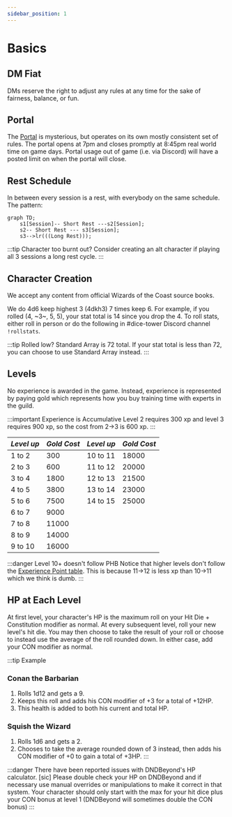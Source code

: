```yaml
---
sidebar_position: 1
---
```


# Basics

## DM Fiat

DMs reserve the right to adjust any rules at any time for the sake of fairness, balance, or fun.

## Portal

The [Portal](../archives/lemuria/Portal) is mysterious, but operates on its own mostly consistent set of rules. The portal opens at 7pm and closes promptly at 8:45pm real world time on game days. Portal usage out of game (i.e. via Discord) will have a posted limit on when the portal will close.

## Rest Schedule

In between every session is a rest, with everybody on the same schedule. The pattern:

```mermaid
graph TD;
    s1[Session]-- Short Rest ---s2[Session];
    s2-- Short Rest --- s3[Session];
    s3-->lr(((Long Rest)));
```

:::tip Character too burnt out?
Consider creating an alt character if playing all 3 sessions a long rest cycle.
:::

## Character Creation

We accept any content from official Wizards of the Coast source books.

We do 4d6 keep highest 3 (4dkh3) 7 times keep 6. For example, if you rolled (4, ~3~, 5, 5), your stat total is 14 since you drop the 4. To roll stats, either roll in person or do the following in #dice-tower Discord channel `!rollstats`.

:::tip Rolled low?
Standard Array is 72 total. If your stat total is less than 72, you can choose to use Standard Array instead.
:::

## Levels

No experience is awarded in the game. Instead, experience is represented by paying gold which represents how you buy training time with experts in the guild.

:::important Experience is Accumulative
Level 2 requires 300 xp and level 3 requires 900 xp, so the cost from 2->3 is 600 xp.
:::

| _Level up_ | _Gold Cost_ | _Level up_ | _Gold Cost_ |
| ---------- | ----------- | ---------- | ----------- |
| 1 to 2     | 300         | 10 to 11   | 18000       |
| 2 to 3     | 600         | 11 to 12   | 20000       |
| 3 to 4     | 1800        | 12 to 13   | 21500       |
| 4 to 5     | 3800        | 13 to 14   | 23000       |
| 5 to 6     | 7500        | 14 to 15   | 25000       |
| 6 to 7     | 9000        |
| 7 to 8     | 11000       |
| 8 to 9     | 14000       |
| 9 to 10    | 16000       |

:::danger Level 10+ doesn't follow PHB
Notice that higher levels don't follow the [Experience Point table](https://www.dndbeyond.com/sources/basic-rules/step-by-step-characters#XPandProficiencyBonusProgression).
This is because 11->12 is less xp than 10->11 which we think is dumb.
:::

## HP at Each Level

At first level, your character's HP is the maximum roll on your Hit Die + Constitution modifier as normal.
At every subsequent level, roll your new level's hit die.
You may then choose to take the result of your roll or choose to instead use the average of the roll rounded down.
In either case, add your CON modifier as normal.

:::tip Example

### Conan the Barbarian

1. Rolls 1d12 and gets a 9.
2. Keeps this roll and adds his CON modifier of +3 for a total of +12HP.
3. This health is added to both his current and total HP.

### Squish the Wizard

1. Rolls 1d6 and gets a 2.
2. Chooses to take the average rounded down of 3 instead, then adds his CON modifier of +0 to gain a total of +3HP.
   :::

:::danger
There have been reported issues with DNDBeyond's HP calculator. [sic]
Please double check your HP on DNDBeyond and if necessary use manual overrides or manipulations to make it correct in that system. Your character should only start with the max for your hit dice plus your CON bonus at level 1 (DNDBeyond will sometimes double the CON bonus)
:::
